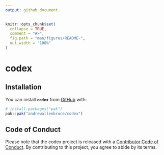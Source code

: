 ```yaml
---
output: github_document
---
```


<!-- README.md is generated from README.Rmd. Please edit that file -->

```r
knitr::opts_chunk$set(
  collapse = TRUE,
  comment = "#>",
  fig.path = "man/figures/README-",
  out.width = "100%"
)
```

# codex

<!-- badges: start -->
<!-- badges: end -->

## Installation

You can install **`codex`** from [GitHub](https://github.com/) with:

``` r
# install.packages("pak")
pak::pak("andrewallenbruce/codex")
```

## Code of Conduct

Please note that the codex project is released with a [Contributor Code of Conduct](https://contributor-covenant.org/version/2/1/CODE_OF_CONDUCT.html). By contributing to this project, you agree to abide by its terms.
